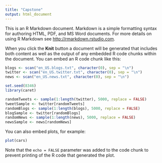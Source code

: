 ```yaml
---
title: "Capstone"
output: html_document
---
```


This is an R Markdown document. Markdown is a simple formatting syntax for authoring HTML, PDF, and MS Word documents. For more details on using R Markdown see <http://rmarkdown.rstudio.com>.

When you click the **Knit** button a document will be generated that includes both content as well as the output of any embedded R code chunks within the document. You can embed an R code chunk like this:

```r

blogs <- scan("en_US.blogs.txt", character(0), sep = "\n")
twitter <- scan("en_US.twitter.txt", character(0), sep = "\n")
news <- scan("en_US.news.txt", character(0), sep = "\n")

set.seed(8346)
library(caret)

randomTweets <- sample(1:length(twitter), 5000, replace = FALSE)
tweetSample <- twitter[randomTweets]
randomBlogs <- sample(1:length(blogs), 5000, replace = FALSE)
blogSample <- twitter[randomBlogs]
randomNews <- sample(1:length(news), 5000, replace = FALSE)
newsSample <- news[randomNews]


```

You can also embed plots, for example:

```r
plot(cars)
```

Note that the `echo = FALSE` parameter was added to the code chunk to prevent printing of the R code that generated the plot.
